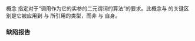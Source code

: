 {{cpp/title|indirect_binary_predicate}}
{{cpp/iterator/navbar}}
{{dcl begin}}
{{dcl header|iterator}}
{{dcl|since=c++20|1=
template&lt; class F, class I1, class I2 &gt;
concept indirect_binary_predicate =
    std::indirectly_readable&lt;I1&gt; &amp;&amp;
    std::indirectly_readable&lt;I2&gt; &amp;&amp;
    std::copy_constructible&lt;F&gt; &amp;&amp;
    std::predicate&lt;F&amp;, /*indirect-value-t*/&lt;I1&gt;, /*indirect-value-t*/&lt;I2&gt;&gt; &amp;&amp;
    std::predicate&lt;F&amp;, /*indirect-value-t*/&lt;I1&gt;, std::iter_reference_t&lt;I2&gt;&gt; &amp;&amp;
    std::predicate&lt;F&amp;, std::iter_reference_t&lt;I1&gt;, /*indirect-value-t*/&lt;I2&gt;&gt; &amp;&amp;
    std::predicate&lt;F&amp;, std::iter_reference_t&lt;I1&gt;, std::iter_reference_t&lt;I2&gt;&gt;;
}}
{{dcl end}}

概念 {{tt|indirect_binary_predicate}} 指定对于“调用作为它的实参的二元谓词的算法”的要求。此概念与 {{lc|std::predicate}} 的关键区别是它被应用到 {{tt|I1}} 与 {{tt|I2}} 所引用的类型，而非 {{tt|I1}} 与 {{tt|I2}} 自身。

===缺陷报告===
{{dr list begin}}
{{dr list item|paper=P2609R3|std=C++20|before=一些要求是基于 {{c|std::iter_value_t&lt;I&gt;&amp;}} 定义的&lt;br&gt;但它未能正确处理一些投影而导致与可调用的 {{c|F&amp;}} 不兼容|after=基于 {{c|/*indirect-value-t*/&lt;I&gt;}} 定义以正确处理这些投影}}
{{dr list item|paper=P2997R1|std=C++20|before=对应的概念分别要求 {{c|F&amp;}} 满足 {{lconcept|invocable}} 和&lt;br&gt;{{lconcept|regular_invocable}} 以及 {{c|std::iter_common_reference_t&lt;I&gt;}}|after=不作此要求}}
{{dr list end}}

{{langlinks|de|en|es|fr|it|ja|pt|ru}}